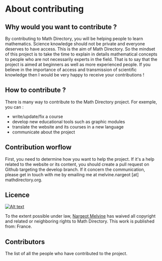 
# About contributing

## Why would you want to contribute ?

By contributing to Math Directory, you will be helping people to learn mathematics. Science knowledge should not be private and everyone deserves to have access. This is the aim of Math Directory. So the mindset of this project is to take the time to explain in details mathematical concepts to people who are not necessarily experts in the field. That is to say that the project is aimed at beginners as well as more experienced people. If you believe in the importance of access and transmission of scientific knowledge then I would be very happy to receive your contributions !

## How to contribute ?
There is many way to contribute to the Math Directory project. For exemple, you can :

- write/update/fix a course
- develop new educational tools such as graphic modules
- translate the website and its courses in a new language
- communicate about the project

## Contribution worflow

First, you need to determine how you want to help the project. If it's a help related to the website or its content, you should create a pull request on Github targeting the develop branch. If it concern the communication, please get in touch with me by emailing me at melvine.nargeot [at] mathdirectory.org.

## Licence

[![Alt text](https://i.creativecommons.org/p/zero/1.0/88x31.png "Public domain licence CC0")](http://creativecommons.org/publicdomain/zero/1.0/)

To the extent possible under law, [Nargeot Melvine](https://www.melvine-nargeot.fr) has waived all copyright and related or neighboring rights to Math Directory.
This work is published from: France.

## Contributors

The list of all the people who have contributed to the project.

<Contributors />
